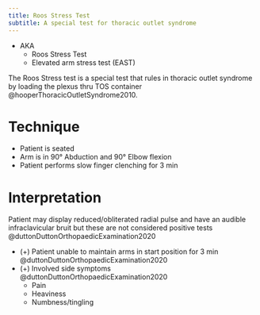```yaml
---
title: Roos Stress Test
subtitle: A special test for thoracic outlet syndrome
---
```


- AKA
    - Roos Stress Test
    - Elevated arm stress test (EAST)

The Roos Stress test is a special test that rules in thoracic outlet syndrome by loading the plexus thru TOS container @hooperThoracicOutletSyndrome2010.

# Technique

- Patient is seated
- Arm is in 90&deg; Abduction and 90&deg; Elbow flexion
- Patient performs slow finger clenching for 3 min

# Interpretation

:::{.callout-note}
Patient may display reduced/obliterated radial pulse and have an audible infraclavicular bruit but these are not considered positive tests @duttonDuttonOrthopaedicExamination2020
:::


- (+) Patient unable to maintain arms in start position for 3 min @duttonDuttonOrthopaedicExamination2020
- (+) Involved side symptoms @duttonDuttonOrthopaedicExamination2020
    - Pain
    - Heaviness
    - Numbness/tingling

